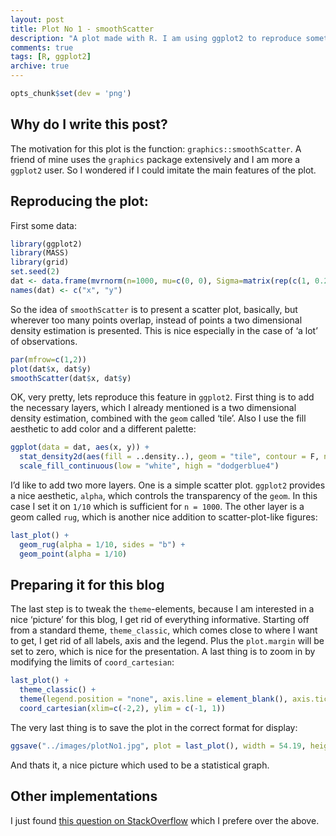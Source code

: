 ```yaml
---
layout: post
title: Plot No 1 - smoothScatter
description: "A plot made with R. I am using ggplot2 to reproduce something similar to graphics::smoothScatter."
comments: true
tags: [R, ggplot2]
archive: true
---
```


```r
opts_chunk$set(dev = 'png')
```

Why do I write this post?
-------------------------
The motivation for this plot is the function: `graphics::smoothScatter`. A friend of mine uses the `graphics` package extensively and I am more a `ggplot2` user. So I wondered if I could imitate the main features of the plot.

Reproducing the plot:
---------------------
First some data:

```r
library(ggplot2)
library(MASS)
library(grid)
set.seed(2)
dat <- data.frame(mvrnorm(n=1000, mu=c(0, 0), Sigma=matrix(rep(c(1, 0.2), 2), nrow = 2, ncol = 2)))
names(dat) <- c("x", "y")
```

So the idea of `smoothScatter` is to present a scatter plot, basically, but wherever too many points overlap, instead of points a two dimensional density estimation is presented. This is nice especially in the case of 'a lot' of observations.

```r
par(mfrow=c(1,2))
plot(dat$x, dat$y)
smoothScatter(dat$x, dat$y)
```
OK, very pretty, lets reproduce this feature in `ggplot2`. First thing is to add the necessary layers, which I already mentioned is a two dimensional density estimation, combined with the `geom` called 'tile'. Also I use the fill aesthetic to add color and a different palette:

```r
ggplot(data = dat, aes(x, y)) +
  stat_density2d(aes(fill = ..density..), geom = "tile", contour = F, n = 200) +
  scale_fill_continuous(low = "white", high = "dodgerblue4")
```
I'd like to add two more layers. One is a simple scatter plot. `ggplot2` provides a nice aesthetic, `alpha`, which controls the transparency of the `geom`. In this case I set it on `1/10` which is sufficient for `n = 1000`. The other layer is a geom called `rug`, which is another nice addition to scatter-plot-like figures:

```r
last_plot() +
  geom_rug(alpha = 1/10, sides = "b") +
  geom_point(alpha = 1/10)
```

Preparing it for this blog
--------------------------
The last step is to tweak the `theme`-elements, because I am interested in a nice 'picture' for this blog, I get rid of everything informative. Starting off from a standard theme, `theme_classic`, which comes close to where I want to get, I get rid of all labels, axis and the legend. Plus the `plot.margin` will be set to zero, which is nice for the presentation. A last thing is to zoom in by modifying the limits of `coord_cartesian`:

```r
last_plot() +
  theme_classic() +
  theme(legend.position = "none", axis.line = element_blank(), axis.ticks = element_blank(), axis.text = element_blank(), text = element_blank(), plot.margin = unit(c(0, 0, -0.56, -1), "cm")) +
  coord_cartesian(xlim=c(-2,2), ylim = c(-1, 1))
```

The very last thing is to save the plot in the correct format for display:

```r
ggsave("../images/plotNo1.jpg", plot = last_plot(), width = 54.19, height = 13.55, dpi = 300, units = "cm")
```
And thats it, a nice picture which used to be a statistical graph.

Other implementations
---------------------
I just found [this question on StackOverflow](http://stackoverflow.com/questions/13094827/how-to-reproduce-smoothscatters-outlier-plotting-in-ggplot) which I prefere over the above.
